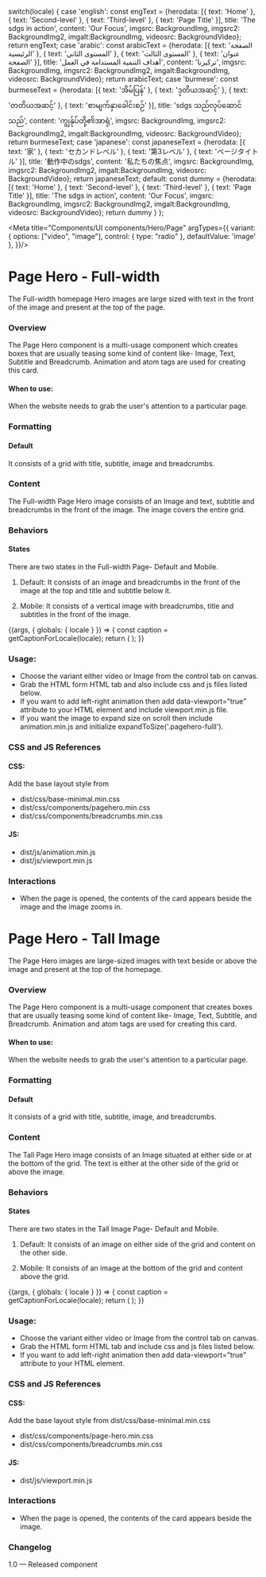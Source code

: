 

  switch(locale) {
    case 'english': const engText = {herodata: [{
      text: 'Home'
    },
    {
      text: 'Second-level'
    },
    {
      text: 'Third-level'
    },
    {
      text: 'Page Title'
    }],
    title: 'The sdgs in action',
    content: 'Our Focus',
    imgsrc: BackgroundImg,
    imgsrc2: BackgroundImg2,
    imgalt:BackgroundImg,
    videosrc: BackgroundVideo}; return engText;
    case 'arabic': const arabicText = {herodata: [{
     text: 'الصفحة الرئيسية'
    },
    {
      text: 'المستوى الثاني'
    },
    {
      text: 'المستوى الثالث'
    },
    {
      text: 'عنوان الصفحة'
    }],
    title: 'أهداف التنمية المستدامة في العمل',
    content: 'تركيزنا',
    imgsrc: BackgroundImg,
    imgsrc2: BackgroundImg2,
    imgalt:BackgroundImg,
    videosrc: BackgroundVideo}; return arabicText;
    case 'burmese': const burmeseText = {herodata: [{
      text: 'အိမ်ပြန်'
    },
    {
      text: 'ဒုတိယအဆင့်'
    },
    {
      text: 'တတိယအဆင့်'
    },
    {
      text: 'စာမျက်နှာခေါင်းစဉ်'
    }],
    title: 'sdgs သည်လုပ်ဆောင်သည်',
    content: 'ကျွန်ုပ်တို့၏အာရုံ',
    imgsrc: BackgroundImg,
    imgsrc2: BackgroundImg2,
    imgalt:BackgroundImg,
    videosrc: BackgroundVideo}; return burmeseText;
    case 'japanese': const japaneseText = {herodata: [{
      text: '家'
    },
    {
      text: 'セカンドレベル'
    },
    {
      text: '第3レベル'
    },
    {
      text: 'ページタイトル'
    }],
    title: '動作中のsdgs',
    content: '私たちの焦点',
    imgsrc: BackgroundImg,
    imgsrc2: BackgroundImg2,
    imgalt:BackgroundImg,
    videosrc: BackgroundVideo}; return japaneseText;
    default:
      const dummy =  {herodata: [{
      text: 'Home'
    },
    {
      text: 'Second-level'
    },
    {
      text: 'Third-level'
    },
    {
      text: 'Page Title'
    }],
    title: 'The sdgs in action',
    content: 'Our Focus',
    imgsrc: BackgroundImg,
    imgsrc2: BackgroundImg2,
    imgalt:BackgroundImg,
    videosrc: BackgroundVideo};
    return dummy
  }
};

<Meta title="Components/UI components/Hero/Page"
  argTypes={{
    variant: {
      options: ["video", "image"],
      control: { type: "radio" },
      defaultValue: 'image'
    },
  }}/>

<style>{`
  .sbdocs .pagehero-tall h4 {
    font-weight: 400;
    color: #000;
  }

  .sbdocs .pagehero-full h4 {
    color: #FFF;
  }
  
  .sbdocs .pagehero-tall .breadcrumb {
    margin-left: 0;
  }
`}</style>
  

# Page Hero - Full-width

The Full-width homepage Hero images are large sized with text in the front of the image and present at the top of the page.

### Overview
The Page Hero component is a multi-usage component  which creates boxes that are usually teasing some kind of content like- Image, Text, Subtitle and Breadcrumb. Animation and atom tags are used for creating this card.

#### When to use:

When the website needs to grab the user's attention to a particular page.

### Formatting

#### Default
It consists of a grid with title, subtitle, image and breadcrumbs.

### Content
The Full-width Page Hero image consists of an Image and text, subtitle and breadcrumbs in the front of the image. The image covers the entire grid.

### Behaviors

#### States 
There are two states in the Full-width Page- Default and Mobile.
1. Default: It consists of an image and breadcrumbs in the front of the image at the top and title and subtitle below it. 

2. Mobile: It consists of a vertical image with breadcrumbs, title and subtitles in the front of the image.

<Canvas>
  <Story name="Page hero - full-width">
    {(args, { globals: { locale } }) => {
      const caption = getCaptionForLocale(locale);
      return (
        <PageHero data={caption.herodata} title={caption.title} content={caption.content} active={'white'} imgsrc={caption.imgsrc} imgalt={caption.imgalt} {...args}
        ></PageHero>
      );
    }}
  </Story>
</Canvas>

### Usage:
- Choose the variant either video or Image from the control tab on canvas.
- Grab the HTML form HTML tab and also include css and js files listed below.
- If you want to add left-right animation then add data-viewport=”true” attribute to your HTML element and include viewport.min.js file.
- If you want the image to expand size on scroll then include animation.min.js and initialize expandToSize('.pagehero-fulll').

### CSS and JS References

#### CSS:
Add the base layout style from 

- dist/css/base-minimal.min.css
- dist/css/components/pagehero.min.css
- dist/css/components/breadcrumbs.min.css

#### JS:

- dist/js/animation.min.js
- dist/js/viewport.min.js

### Interactions
- When the page is opened, the contents of the card appears beside the image and the image zooms in. 

<Anchor storyId='components-ui-components-hero--page-hero-tall-image'></Anchor>

# Page Hero - Tall Image

The Page Hero images are large-sized images with text beside or above the image and present at the top of the homepage. 

### Overview
The Page Hero component is a multi-usage component that creates boxes that are usually teasing some kind of content like- Image, Text, Subtitle, and Breadcrumb. Animation and atom tags are used for creating this card.

#### When to use:

When the website needs to grab the user's attention to a particular page.

### Formatting

#### Default
It consists of a grid with title, subtitle, image, and breadcrumbs.

### Content
The Tall Page Hero image consists of an Image situated at either side or at the bottom of the grid. The text is either at the other side of the grid or above the image.

### Behaviors

#### States 
There are two states in the Tall Image Page- Default and Mobile.
1. Default: It consists of an image on either side of the grid and content on the other side.

2. Mobile: It consists of an image at the bottom of the grid and content above the grid.

<Canvas>
<Story name="Page hero - tall image">
  {(args, { globals: { locale } }) => {
    const caption = getCaptionForLocale(locale);
    return (
      <PageHeroOption data={caption.herodata} title={caption.title} content={caption.content} active={'default'} imgsrc={caption.imgsrc} imgsrc2={caption.imgsrc2} imgalt={caption.imgalt} videosrc={caption.videosrc} {...args}
      ></PageHeroOption>
    );
  }}
</Story>
</Canvas>

### Usage:
- Choose the variant either video or Image from the control tab on canvas.
- Grab the HTML form HTML tab and include css and js files listed below.
- If you want to add left-right animation then add data-viewport=”true” attribute to your HTML element.

### CSS and JS References

#### CSS:

Add the base layout style from dist/css/base-minimal.min.css
- dist/css/components/page-hero.min.css
- dist/css/components/breadcrumbs.min.css

#### JS:
- dist/js/viewport.min.js

### Interactions
- When the page is opened, the contents of the card appears beside the image. 

### Changelog
1.0 — Released component
